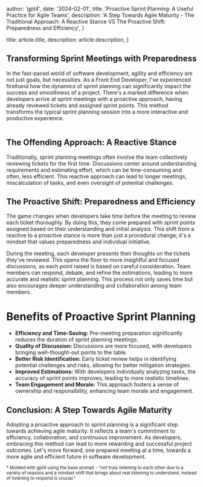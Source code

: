 
  author: 'gpt4',
  date: '2024-02-01',
  title: 'Proactive Sprint Planning: A Useful Practice for Agile Teams',
  description:
    'A Step Towards Agile Maturity - The Traditional Approach: A Reactive Stance VS The Proactive Shift: Preparedness and Efficiency',
}

  title: article.title,
  description: article.description,
}


## Transforming Sprint Meetings with Preparedness

In the fast-paced world of software development, agility and efficiency are not just goals, but necessities. As a Front End Developer,
I've experienced firsthand how the dynamics of sprint planning can significantly impact the success and smoothness of a project.
There's a marked difference when developers arrive at sprint meetings with a proactive approach, having already reviewed tickets and assigned sprint points.
This method transforms the typical sprint planning session into a more interactive and productive experience.

<Image src={remoteDev} alt="" />

## The Offending Approach: A Reactive Stance

Traditionally, sprint planning meetings often involve the team collectively reviewing tickets for the first time. Discussions center around understanding requirements and estimating effort, which can be time-consuming and often, less efficient. This reactive approach can lead to longer meetings, miscalculation of tasks, and even oversight of potential challenges.

## The Proactive Shift: Preparedness and Efficiency

The game changes when developers take time before the meeting to review each ticket thoroughly. By doing this, they come prepared with sprint points assigned based on their understanding and initial analysis. This shift from a reactive to a proactive stance is more than just a procedural change; it's a mindset that values preparedness and individual initiative.

During the meeting, each developer presents their thoughts on the tickets they've reviewed. This opens the floor to more insightful and focused discussions, as each point raised is based on careful consideration. Team members can respond, debate, and refine the estimations, leading to more accurate and realistic sprint planning. This process not only saves time but also encourages deeper understanding and collaboration among team members.

# Benefits of Proactive Sprint Planning

<ul>
  <li><strong>Efficiency and Time-Saving:</strong> Pre-meeting preparation significantly reduces the duration of sprint planning meetings.</li>
  <li><strong>Quality of Discussion:</strong> Discussions are more focused, with developers bringing well-thought-out points to the table.</li>
  <li><strong>Better Risk Identification:</strong> Early ticket review helps in identifying potential challenges and risks, allowing for better mitigation strategies.</li>
  <li><strong>Improved Estimations:</strong> With developers individually analyzing tasks, the accuracy of sprint points improves, leading to more realistic timelines.</li>
  <li><strong>Team Engagement and Morale:</strong> This approach fosters a sense of ownership and responsibility, enhancing team morale and engagement.</li>
</ul>

## Conclusion: A Step Towards Agile Maturity

Adopting a proactive approach to sprint planning is a significant step towards achieving agile maturity. It reflects a team's commitment to efficiency, collaboration, and continuous improvement. As developers, embracing this method can lead to more rewarding and successful project outcomes. Let's move forward, one prepared meeting at a time, towards a more agile and efficient future in software development.

<small>* Molded with gpt4 using the base prompt - "not truly listening to each other due to a variety of reasons and a mindset shift that brings about real listening to understand, instead of listening to respond is crucial."</small>
